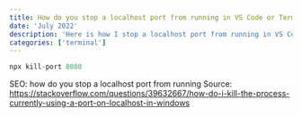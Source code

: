 ```yaml
---
title: How do you stop a localhost port from running in VS Code or Terminal
date: 'July 2022'
description: 'Here is how I stop a localhost port from running in VS Code or Terminal'
categories: ['terminal']
---
```


```js
npx kill-port 8080
```

SEO: how do you stop a localhost port from running
Source: https://stackoverflow.com/questions/39632667/how-do-i-kill-the-process-currently-using-a-port-on-localhost-in-windows
